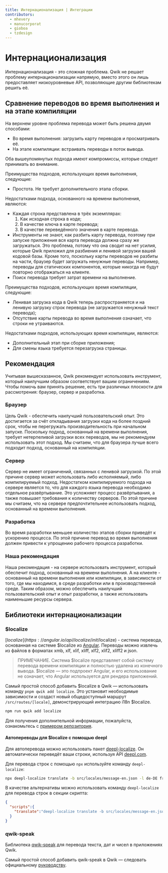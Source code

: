 ```yaml
---
title: Интернационализация | Интеграции
contributors:
  - mhevery
  - manucorporat
  - gioboa
  - tzdesign
---
```


# Интернационализация

Интернационализация - это сложная проблема. Qwik не решает проблему интернационализации напрямую, вместо этого он лишь предоставляет низкоуровневые API, позволяющие другим библиотекам решить её.

## Сравнение переводов во время выполнения и на этапе компиляции

На верхнем уровне проблема перевода может быть решена двумя способами:

- Во время выполнения: загрузить карту переводов и просматривать её.
- На этапе компиляции: встраивать переводы в поток вывода.

Оба вышеупомянутых подхода имеют компромиссы, которые следует принимать во внимание.

Преимущества подходов, использующих время выполнения, следующие:

- Простота. Не требует дополнительного этапа сборки.

Недостатками подхода, основанного на времени выполнения, являются:

- Каждая строка представлена в трёх экземплярах:
  1. Как исходная строка в коде;
  2. В качестве ключа в карте перевода;
  3. В качестве переведённого значения в карте перевода.
- Инструменты не знают, как разбить карту перевода, поэтому при запуске приложения вся карта перевода должна сразу же загружаться. Это проблема, потому что она сводит на нет усилия, которые Qwik приложил для разбиения и ленивой загрузки вашей кодовой базы. Кроме того, поскольку карты переводов не разбиты на части, браузер будет загружать ненужные переводы. Например, переводы для статических компонентов, которые никогда не будут повторно отображаться на клиенте.
- Поиск перевода требует затрат времени на выполнение.

Преимущества подходов, использующих время компиляции, следующие:

- Ленивая загрузка кода в Qwik теперь распространяется и на ленивую загрузку строк перевода (не загружается ненужный текст перевода);
- Отсутствие карты перевода во время выполнения означает, что строки не утраиваются.

Недостатками подходов, использующих время компиляции, являются:

- Дополнительный этап при сборке приложения;
- Для смены языка требуется перезагрузка страницы.

## Рекомендация

Учитывая вышесказанное, Qwik рекомендует использовать инструмент, который наилучшим образом соответствует вашим ограничениям. Чтобы помочь вам принять решение, есть три различных плоскости для рассмотрения: браузер, сервер и разработка.

### Браузер

Цель Qwik - обеспечить наилучший пользовательский опыт. Это достигается за счёт откладывания загрузки кода на более поздний срок, чтобы не перегружать производительность при начальном запуске. Поскольку подход, основанный на времени выполнения, требует нетерпеливой загрузки всех переводов, мы не рекомендуем использовать этот подход. Мы считаем, что для браузера лучше всего подходит подход, основанный на компиляции.

### Сервер

Сервер не имеет ограничений, связанных с ленивой загрузкой. По этой причине сервер может использовать либо исполняемый, либо компилируемый подход. Недостатком компилируемого подхода на сервере является то, что для каждого языка перевода необходимо отдельное развёртывание. Это усложняет процесс развёртывания, а также повышает требования к количеству серверов. По этой причине мы считаем, что на сервере предпочтительнее использовать подход, основанный на времени выполнения.

### Разработка

Во время разработки меньшее количество этапов сборки приведёт к ускорению процесса. По этой причине перевод во время выполнения должен привести к упрощению рабочего процесса разработки.

### Наша рекомендация

Наша рекомендация - на сервере использовать инструмент, который обеспечит подход, основанный на времени выполнения. А на клиенте - основанный на времени выполнения или компиляции, в зависимости от того, где мы находимся, в среде разработки или в производственной среде. Таким образом, можно обеспечить наилучший пользовательский опыт и опыт разработки, а также использовать наименьшие ресурсы сервера.

## Библиотеки интернационализации

### $localize

[$localize](https://angular.io/api/localize/init/$localize) - система перевода, основанная на системе $localize из [Angular](https://angular.io/). Переводы можно извлечь из файлов в форматах xmb, xlf, xlif, xliff, xlf2, xlif2, xliff2 и json.

>ПРИМЕЧАНИЕ. Система $localize представляет собой систему перевода времени компиляции и полностью удалена из конечного вывода. $localize — это подпроект Angular, и его использование не означает, что Angular используется для рендера приложений.

Самый простой способ добавить $localize в Qwik — использовать команду `pnpm qwik add localize`. Это установит необходимые зависимости и создаст новый общедоступный маршрут `/src/routes/[locale]`, демонстрирующий интеграцию i18n $localize.

```bash
npm run qwik add localize
```

Для получения дополнительной информации, пожалуйста, ознакомьтесь с [примером репозитория](https://github.com/mhevery/qwik-i18n).

#### Автопереводы для $localize с помощью deepl

Для автоперевода можно использовать пакет [deepl-localize](https://www.npmjs.com/package/deepl-localize). Он автоматически переведёт ваши строки, используя API [deepl.com](https://deepl.com/).

Для перевода строк с помощью `npx` используйте команду `deepl-localize`:

```bash
npx deepl-localize translate -b src/locales/message-en.json -l de-DE fr-FR -a "YOUR-DEEPL-API-KEY"
```

В качестве альтернативы можно использовать команду `deepl-localize` для перевода строк в секции скрипта:

```json
{
  "scripts":{
    "translate":"deepl-localize translate -b src/locales/message-en.json -l de-DE fr-FR -a 'your-deepl-api-key'"
  }
}
```

### qwik-speak

Библиотека [qwik-speak](https://github.com/robisim74/qwik-speak) для перевода текста, дат и чисел в приложениях Qwik.

Самый простой способ добавить qwik-speak в Qwik — следовать официальному [руководству](https://github.com/robisim74/qwik-speak/blob/main/docs/quick-start.md).
